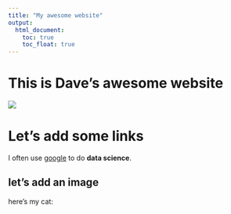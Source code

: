 ```yaml
---
title: "My awesome website"
output: 
  html_document:
    toc: true
    toc_float: true
---
```


# This is Dave's awesome website
 

![](https://media.giphy.com/media/drXGoW1iudhKw/giphy.gif)

# Let's add some links


I often use [google](https://www.google.com) to do **data science**. 


## let's add an image

here's my cat:    


